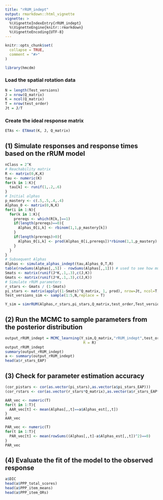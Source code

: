 ```yaml
---
title: "rRUM_indept"
output: rmarkdown::html_vignette
vignette: >
  %\VignetteIndexEntry{rRUM_indept}
  %\VignetteEngine{knitr::rmarkdown}
  %\VignetteEncoding{UTF-8}
---
```


```r
knitr::opts_chunk$set(
  collapse = TRUE,
  comment = "#>"
)
```

```r
library(hmcdm)
```

### Load the spatial rotation data

```r
N = length(Test_versions)
J = nrow(Q_matrix)
K = ncol(Q_matrix)
T = nrow(test_order)
Jt = J/T
```

### Create the ideal response matrix

```r
ETAs <- ETAmat(K, J, Q_matrix)
```


## (1) Simulate responses and response times based on the rRUM model

```r
nClass = 2^K
# Reachability matrix
R <- matrix(0,K,K)
tau <- numeric(K)
for(k in 1:K){
  tau[k] <- runif(1,.2,.6)
}
# Initial alphas
p_mastery <- c(.5,.5,.4,.4)
Alphas_0 <- matrix(0,N,K)
for(i in 1:N){
  for(k in 1:K){
    prereqs <- which(R[k,]==1)
    if(length(prereqs)==0){
      Alphas_0[i,k] <- rbinom(1,1,p_mastery[k])
    }
    if(length(prereqs)>0){
      Alphas_0[i,k] <- prod(Alphas_0[i,prereqs])*rbinom(1,1,p_mastery)
    }
  }
}
# Subsequent Alphas
Alphas <- simulate_alphas_indept(tau,Alphas_0,T,R)
table(rowSums(Alphas[,,5]) - rowSums(Alphas[,,1])) # used to see how much transition has taken place
Smats <- matrix(runif(J*K,.1,.3),c(J,K))
Gmats <- matrix(runif(J*K,.1,.3),c(J,K))
# Simulate rRUM parameters
r_stars <- Gmats / (1-Smats)
pi_stars <- matrix(apply((1-Smats)^Q_matrix, 1, prod), nrow=Jt, ncol=T, byrow=T)
Test_versions_sim <- sample(1:5,N,replace = T)

Y_sim = simrRUM(Alphas,r_stars,pi_stars,Q_matrix,test_order,Test_versions_sim)
```


## (2) Run the MCMC to sample parameters from the posterior distribution

```r
output_rRUM_indept = MCMC_learning(Y_sim,Q_matrix,"rRUM_indept",test_order,Test_versions_sim,100,30,
                                    R = R)
output_rRUM_indept
summary(output_rRUM_indept)
a <- summary(output_rRUM_indept)
head(a$r_stars_EAP)

```

## (3) Check for parameter estimation accuracy

```r
(cor_pistars <- cor(as.vector(pi_stars),as.vector(a$pi_stars_EAP)))
(cor_rstars <- cor(as.vector(r_stars*Q_matrix),as.vector(a$r_stars_EAP*Q_matrix)))

AAR_vec <- numeric(T)
for(t in 1:T){
  AAR_vec[t] <- mean(Alphas[,,t]==a$Alphas_est[,,t])
}
AAR_vec

PAR_vec <- numeric(T)
for(t in 1:T){
  PAR_vec[t] <- mean(rowSums((Alphas[,,t]-a$Alphas_est[,,t])^2)==0)
}
PAR_vec
```

## (4) Evaluate the fit of the model to the observed response

```r
a$DIC
head(a$PPP_total_scores)
head(a$PPP_item_means)
head(a$PPP_item_ORs)

```

